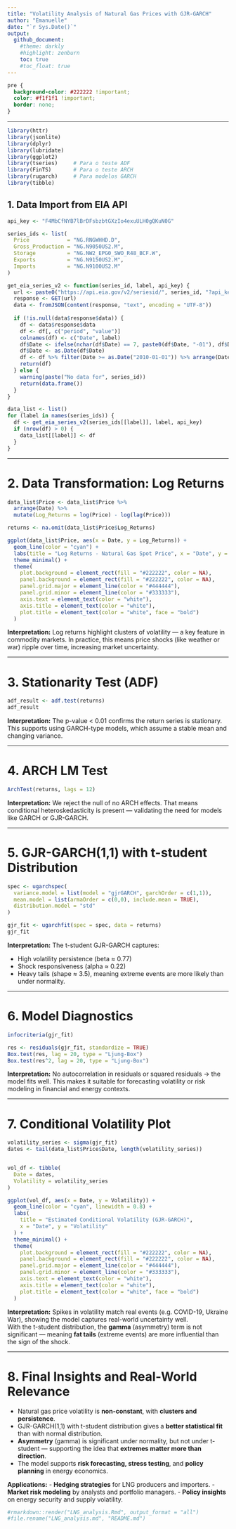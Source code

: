 ---
title: "Volatility Analysis of Natural Gas Prices with GJR-GARCH"
author: "Emanuelle"
date: "`r Sys.Date()`"
output:
  github_document:
    #theme: darkly
    #highlight: zenburn
    toc: true
    #toc_float: true
---

```{css, echo=FALSE}
pre {
  background-color: #222222 !important;
  color: #f1f1f1 !important;
  border: none;
}
```
---


```{r setup, include=FALSE}
library(httr)
library(jsonlite)
library(dplyr)
library(lubridate)
library(ggplot2)
library(tseries)     # Para o teste ADF
library(FinTS)       # Para o teste ARCH
library(rugarch)     # Para modelos GARCH
library(tibble)

```


## 1. Data Import from EIA API

```{r}
api_key <- "F4MbCfNYB7lBrDFsbzbtGXzIo4exuULH0gQKuN0G"

series_ids <- list(
  Price            = "NG.RNGWHHD.D",
  Gross_Production = "NG.N9050US2.M",
  Storage          = "NG.NW2_EPG0_SWO_R48_BCF.W",
  Exports          = "NG.N9150US2.M",
  Imports          = "NG.N9100US2.M"
)

get_eia_series_v2 <- function(series_id, label, api_key) {
  url <- paste0("https://api.eia.gov/v2/seriesid/", series_id, "?api_key=", api_key)
  response <- GET(url)
  data <- fromJSON(content(response, "text", encoding = "UTF-8"))
  
  if (!is.null(data$response$data)) {
    df <- data$response$data
    df <- df[, c("period", "value")]
    colnames(df) <- c("Date", label)
    df$Date <- ifelse(nchar(df$Date) == 7, paste0(df$Date, "-01"), df$Date)
    df$Date <- as.Date(df$Date)
    df <- df %>% filter(Date >= as.Date("2010-01-01")) %>% arrange(Date)
    return(df)
  } else {
    warning(paste("No data for", series_id))
    return(data.frame())
  }
}

data_list <- list()
for (label in names(series_ids)) {
  df <- get_eia_series_v2(series_ids[[label]], label, api_key)
  if (nrow(df) > 0) {
    data_list[[label]] <- df
  }
}
```

---


# 2. Data Transformation: Log Returns

```{r}
data_list$Price <- data_list$Price %>%
  arrange(Date) %>%
  mutate(Log_Returns = log(Price) - log(lag(Price)))

returns <- na.omit(data_list$Price$Log_Returns)

ggplot(data_list$Price, aes(x = Date, y = Log_Returns)) +
  geom_line(color = "cyan") +
  labs(title = "Log Returns - Natural Gas Spot Price", x = "Date", y = "Log Returns") +
  theme_minimal() +
  theme(
    plot.background = element_rect(fill = "#222222", color = NA),
    panel.background = element_rect(fill = "#222222", color = NA),
    panel.grid.major = element_line(color = "#444444"),
    panel.grid.minor = element_line(color = "#333333"),
    axis.text = element_text(color = "white"),
    axis.title = element_text(color = "white"),
    plot.title = element_text(color = "white", face = "bold")
  )

```

**Interpretation:** Log returns highlight clusters of volatility — a key feature in commodity markets. In practice, this means price shocks (like weather or war) ripple over time, increasing market uncertainty.

---

# 3. Stationarity Test (ADF)

```{r}
adf_result <- adf.test(returns)
adf_result
```

**Interpretation:** The p-value < 0.01 confirms the return series is stationary. This supports using GARCH-type models, which assume a stable mean and changing variance.

---

# 4. ARCH LM Test

```{r}
ArchTest(returns, lags = 12)
```

**Interpretation:** We reject the null of no ARCH effects. That means conditional heteroskedasticity is present — validating the need for models like GARCH or GJR-GARCH.

---

# 5. GJR-GARCH(1,1) with t-student Distribution

```{r}
spec <- ugarchspec(
  variance.model = list(model = "gjrGARCH", garchOrder = c(1,1)),
  mean.model = list(armaOrder = c(0,0), include.mean = TRUE),
  distribution.model = "std"
)

gjr_fit <- ugarchfit(spec = spec, data = returns)
gjr_fit
```

**Interpretation:** The t-student GJR-GARCH captures:

- High volatility persistence (beta ≈ 0.77)
- Shock responsiveness (alpha ≈ 0.22)
- Heavy tails (shape ≈ 3.5), meaning extreme events are more likely than under normality.

---

# 6. Model Diagnostics

```{r}
infocriteria(gjr_fit)

res <- residuals(gjr_fit, standardize = TRUE)
Box.test(res, lag = 20, type = "Ljung-Box")
Box.test(res^2, lag = 20, type = "Ljung-Box")
```

**Interpretation:** No autocorrelation in residuals or squared residuals → the model fits well. This makes it suitable for forecasting volatility or risk modeling in financial and energy contexts.

---

# 7. Conditional Volatility Plot

```{r}
volatility_series <- sigma(gjr_fit)
dates <- tail(data_list$Price$Date, length(volatility_series))


vol_df <- tibble(
  Date = dates,
  Volatility = volatility_series
)

ggplot(vol_df, aes(x = Date, y = Volatility)) +
  geom_line(color = "cyan", linewidth = 0.8) +
  labs(
    title = "Estimated Conditional Volatility (GJR-GARCH)",
    x = "Date", y = "Volatility"
  ) +
  theme_minimal() +
  theme(
    plot.background = element_rect(fill = "#222222", color = NA),
    panel.background = element_rect(fill = "#222222", color = NA),
    panel.grid.major = element_line(color = "#444444"),
    panel.grid.minor = element_line(color = "#333333"),
    axis.text = element_text(color = "white"),
    axis.title = element_text(color = "white"),
    plot.title = element_text(color = "white", face = "bold")
  )

```

**Interpretation:** Spikes in volatility match real events (e.g. COVID-19, Ukraine War), showing the model captures real-world uncertainty well.  
With the t-student distribution, the **gamma** (asymmetry) term is not significant — meaning **fat tails** (extreme events) are more influential than the sign of the shock.

---

# 8. Final Insights and Real-World Relevance

- Natural gas price volatility is **non-constant**, with **clusters and persistence**.
- GJR-GARCH(1,1) with t-student distribution gives a **better statistical fit** than with normal distribution.
- **Asymmetry** (gamma) is significant under normality, but not under t-student — supporting the idea that **extremes matter more than direction**.
- The model supports **risk forecasting, stress testing**, and **policy planning** in energy economics.

**Applications:**
- **Hedging strategies** for LNG producers and importers.
- **Market risk modeling** by analysts and portfolio managers.
- **Policy insights** on energy security and supply volatility.

```{r}
#rmarkdown::render("LNG_analysis.Rmd", output_format = "all")
#file.rename("LNG_analysis.md", "README.md")
```